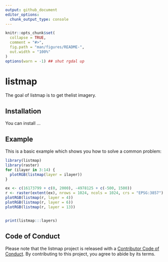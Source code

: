 ```yaml
---
output: github_document
editor_options: 
  chunk_output_type: console
---
```


<!-- README.md is generated from README.Rmd. Please edit that file -->

```r
knitr::opts_chunk$set(
  collapse = TRUE,
  comment = "#>",
  fig.path = "man/figures/README-",
  out.width = "100%"
)
options(warn = -1) ## shut rgdal up
```

# listmap

<!-- badges: start -->
<!-- badges: end -->

The goal of listmap is to get thelist imagery. 

## Installation

You can install ...


## Example

This is a basic example which shows you how to solve a common problem:

```r
library(listmap)
library(raster)
for (ilayer in 3:14) {
  plotRGB(listmap(layer = ilayer))
}
```


```r
ex <- c(16173799 + c(0, 2000), -4978125 + c(-500, 1500))
r <- raster(extent(ex), nrows = 1024, ncols = 1024, crs = "EPSG:3857")
plotRGB(listmap(r, layer = 4))
plotRGB(listmap(r, layer = 6))
plotRGB(listmap(r, layer = 13))


print(listmap:::layers)
```


## Code of Conduct

Please note that the listmap project is released with a [Contributor Code of Conduct](https://contributor-covenant.org/version/2/0/CODE_OF_CONDUCT.html). By contributing to this project, you agree to abide by its terms.
